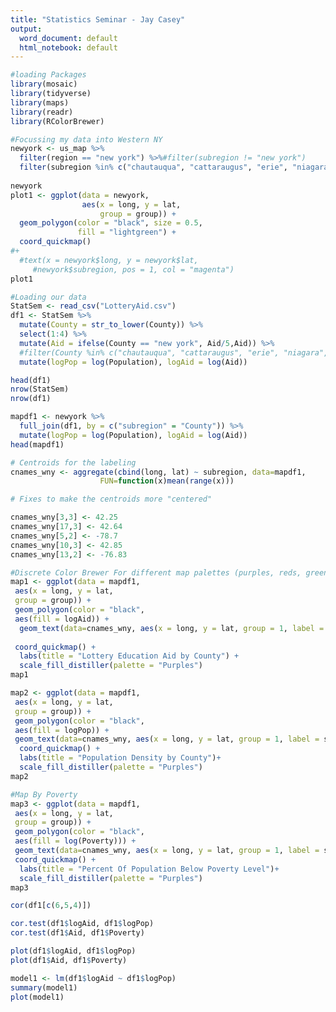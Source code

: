 ---
title: "Statistics Seminar - Jay Casey"
output:
  word_document: default
  html_notebook: default
---
```{r message=FALSE, warning=FALSE, paged.print=FALSE}
#loading Packages
library(mosaic)
library(tidyverse)
library(maps)
library(readr)
library(RColorBrewer)
```
```{r}
#Focussing my data into Western NY
newyork <- us_map %>%
  filter(region == "new york") %>%#filter(subregion != "new york")
  filter(subregion %in% c("chautauqua", "cattaraugus", "erie", "niagara", "orleans", "genesee","wyoming","allegany","monroe","livingston","steuben","ontario","wayne","yates","schuyler","chemung","seneca"))
  
newyork
plot1 <- ggplot(data = newyork,
                aes(x = long, y = lat,
                    group = group)) +
  geom_polygon(color = "black", size = 0.5,
               fill = "lightgreen") +
  coord_quickmap()
#+
  #text(x = newyork$long, y = newyork$lat, 
     #newyork$subregion, pos = 1, col = "magenta")
plot1

```
```{r}
#Loading our data
StatSem <- read_csv("LotteryAid.csv")
df1 <- StatSem %>% 
  mutate(County = str_to_lower(County)) %>%
  select(1:4) %>% 
  mutate(Aid = ifelse(County == "new york", Aid/5,Aid)) %>%
  #filter(County %in% c("chautauqua", "cattaraugus", "erie", "niagara", "orleans", "genesee","wyoming","allegany","monroe","livingston","steuben","ontario","wayne","yates","schuyler","chemung","seneca")) %>%
  mutate(logPop = log(Population), logAid = log(Aid))

head(df1)
nrow(StatSem)
nrow(df1)
```
```{r}
mapdf1 <- newyork %>%
  full_join(df1, by = c("subregion" = "County")) %>% 
  mutate(logPop = log(Population), logAid = log(Aid))
head(mapdf1)
```
```{r}
# Centroids for the labeling
cnames_wny <- aggregate(cbind(long, lat) ~ subregion, data=mapdf1, 
                    FUN=function(x)mean(range(x)))

# Fixes to make the centroids more "centered"

cnames_wny[3,3] <- 42.25
cnames_wny[17,3] <- 42.64
cnames_wny[5,2] <- -78.7
cnames_wny[10,3] <- 42.85
cnames_wny[13,2] <- -76.83
```

```{r}
#Discrete Color Brewer For different map palettes (purples, reds, greens, oranges, greys, blues) 
map1 <- ggplot(data = mapdf1,
 aes(x = long, y = lat,
 group = group)) +
 geom_polygon(color = "black",
 aes(fill = logAid)) +
  geom_text(data=cnames_wny, aes(x = long, y = lat, group = 1, label = subregion), size=4) +
  
 coord_quickmap() +
  labs(title = "Lottery Education Aid by County") +
  scale_fill_distiller(palette = "Purples")
map1
```
```{r}
map2 <- ggplot(data = mapdf1,
 aes(x = long, y = lat,
 group = group)) +
 geom_polygon(color = "black",
 aes(fill = logPop)) +
 geom_text(data=cnames_wny, aes(x = long, y = lat, group = 1, label = subregion), size=4) +
  coord_quickmap() +
  labs(title = "Population Density by County")+
  scale_fill_distiller(palette = "Purples")
map2
```
```{r}
#Map By Poverty
map3 <- ggplot(data = mapdf1,
 aes(x = long, y = lat,
 group = group)) +
 geom_polygon(color = "black",
 aes(fill = log(Poverty))) +
 geom_text(data=cnames_wny, aes(x = long, y = lat, group = 1, label = subregion), size=4) +
 coord_quickmap() +
  labs(title = "Percent Of Population Below Poverty Level")+
  scale_fill_distiller(palette = "Purples")
map3
```
```{r}
cor(df1[c(6,5,4)])
```
```{r}
cor.test(df1$logAid, df1$logPop)
cor.test(df1$Aid, df1$Poverty)
```
```{r}
plot(df1$logAid, df1$logPop)
plot(df1$Aid, df1$Poverty)
```
```{r}
model1 <- lm(df1$logAid ~ df1$logPop)
summary(model1)
plot(model1)
```





